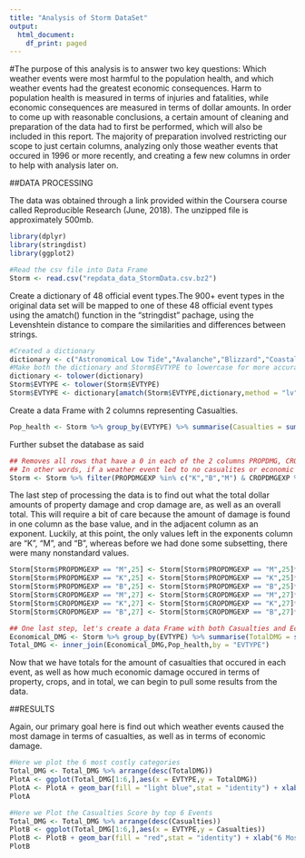 ---
title: "Analysis of Storm DataSet"
output:
  html_document:
    df_print: paged
---

#The purpose of this analysis is to answer two key questions: Which weather events were most harmful to the population health, and which weather events had the greatest economic consequences. Harm to population health is measured in terms of injuries and fatalities, while economic consequences are measured in terms of dollar amounts. In order to come up with reasonable conclusions, a certain amount of cleaning and preparation of the data had to first be performed, which will also be included in this report. The majority of preparation involved restricting our scope to just certain columns, analyzing only those weather events that occured in 1996 or more recently, and creating a few new columns in order to help with analysis later on.

##DATA PROCESSING

The data was obtained through a link provided within the Coursera course called Reproducible Research (June, 2018). The unzipped file is approximately 500mb.

```{r libraries ,echo=TRUE}
library(dplyr)
library(stringdist)
library(ggplot2)
```

```{r load}
#Read the csv file into Data Frame
Storm <- read.csv("repdata_data_StormData.csv.bz2")
```

Create a dictionary of 48 official event types.The 900+ event types in the original data set will be mapped to one of these 48 official event types using the amatch() function in the "stringdist" pachage, using the Levenshtein distance to compare the similarities and differences between strings.

```{r }
#Created a dictionary
dictionary <- c("Astronomical Low Tide","Avalanche","Blizzard","Coastal Flood","Cold/Wind Chill","Debris Flow","Dense Fog","Dense Smoke","Drought","Dust Devil","Dust Storm","Excessive Heat","Extreme Cold/Wind Chill","Flash Flood","Flood","Freezing Fog","Frost/Freeze","Funnel Cloud","Hail","Heat","Heavy Rain","Heavy Snow","High Surf","High Wind","Hurricane/Typhoon","Ice Storm","Lakeshore Flood","Lake-Effect Snow","Lightning","Marine Hail","Marine High Wind","Marine Strong Wind","Marine Thunderstorm Wind","Rip Current","Seiche","Sleet","Storm Tide","Strong Wind","Thunderstorm Wind","Tornado","Tropical Depression","Tropical Storm","Tsunami","Volcanic Ash","Waterspout","Wildfire","Winter Storm","Winter Weather")
#Make both the dictionary and Storm$EVTYPE to lowercase for more accurate result. 
dictionary <- tolower(dictionary)
Storm$EVTYPE <- tolower(Storm$EVTYPE)
Storm$EVTYPE <- dictionary[amatch(Storm$EVTYPE,dictionary,method = "lv",maxDist = 20)]
```

Create a data Frame with 2 columns representing Casualties.

```{r }
Pop_health <- Storm %>% group_by(EVTYPE) %>% summarise(Casualties = sum(10*FATALITIES + INJURIES))
```

Further subset the database as said

```{r}
## Removes all rows that have a 0 in each of the 2 columns PROPDMG, CROPDMG and  PROPDMGEXP,CROPDMGEXP with "k or B or M" strings. 
## In other words, if a weather event led to no casualites or economic damage, we will ignore it from this point on.
Storm <- Storm %>% filter(PROPDMGEXP %in% c("K","B","M") & CROPDMGEXP %in% c("K","B","M") | CROPDMG != 0  | PROPDMG != 0)
```

The last step of processing the data is to find out what the total dollar amounts of property damage and crop damage are, as well as an overall total. This will require a bit of care because the amount of damage is found in one column as the base value, and in the adjacent column as an exponent. Luckily, at this point, the only values left in the exponents column are "K", "M", and "B", whereas before we had done some subsetting, there were many nonstandard values.

```{r }
Storm[Storm$PROPDMGEXP == "M",25] <- Storm[Storm$PROPDMGEXP == "M",25]*10^6
Storm[Storm$PROPDMGEXP == "K",25] <- Storm[Storm$PROPDMGEXP == "K",25]*10^3
Storm[Storm$PROPDMGEXP == "B",25] <- Storm[Storm$PROPDMGEXP == "B",25]*10^9
Storm[Storm$CROPDMGEXP == "M",27] <- Storm[Storm$CROPDMGEXP == "M",27]*10^6
Storm[Storm$CROPDMGEXP == "K",27] <- Storm[Storm$CROPDMGEXP == "K",27]*10^3
Storm[Storm$CROPDMGEXP == "B",27] <- Storm[Storm$CROPDMGEXP == "B",27]*10^9

## One last step, let's create a data Frame with both Casualties and Economical damage
Economical_DMG <- Storm %>% group_by(EVTYPE) %>% summarise(TotalDMG = sum(PROPDMG + CROPDMG))
Total_DMG <- inner_join(Economical_DMG,Pop_health,by = "EVTYPE")
```

Now that we have totals for the amount of casualties that occured in each event, as well as how much economic damage occured in terms of property, crops, and in total, we can begin to pull some results from the data.

##RESULTS

Again, our primary goal here is find out which weather events caused the most damage in terms of casualties, as well as in terms of economic damage.


```{r }
#Here we plot the 6 most costly categories 
Total_DMG <- Total_DMG %>% arrange(desc(TotalDMG))
PlotA <- ggplot(Total_DMG[1:6,],aes(x = EVTYPE,y = TotalDMG))
PlotA <- PlotA + geom_bar(fill = "light blue",stat = "identity") + xlab("6 Most Costly Event Types") + ylab("Economical Damage in Dollars") + ggtitle("Plot of Monetary Damage by 6 Most Costly Event")
PlotA
```

```{r}
#Here we Plot the Casualties Score by top 6 Events
Total_DMG <- Total_DMG %>% arrange(desc(Casualties))
PlotB <- ggplot(Total_DMG[1:6,],aes(x = EVTYPE,y = Casualties))
PlotB <- PlotB + geom_bar(fill = "red",stat = "identity") + xlab("6 Most Dangerous Event Types") + ylab("Casualties Damage in Dollars") + ggtitle("Plot of Casualties Score by top 6 Event Types")
PlotB
```


















